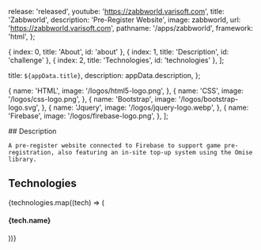 
  release: 'released',
  youtube: 'https://zabbworld.varisoft.com',
  title: 'Zabbworld',
  description: 'Pre-Register Website',
  image: zabbworld,
  url: 'https://zabbworld.varisoft.com',
  pathname: '/apps/zabbworld',
  framework: 'html',
};

  { index: 0, title: 'About', id: 'about' },
  { index: 1, title: 'Description', id: 'challenge' },
  { index: 2, title: 'Technologies', id: 'technologies' },
];

  title: `${appData.title}`,
  description: appData.description,
};

  {
    name: 'HTML',
    image: '/logos/html5-logo.png',
  },
  {
    name: 'CSS',
    image: '/logos/css-logo.png',
  },
  {
    name: 'Bootstrap',
    image: '/logos/bootstrap-logo.svg',
  },
  {
    name: 'Jquery',
    image: '/logos/jquery-logo.webp',
  },
  {
    name: 'Firebase',
    image: '/logos/firebase-logo.png',
  },
];

<Container>

<Border className="my-8" />

  <Section id="challenge">
    ## Description

    A pre-register website connected to Firebase to support game pre-registration, also featuring an in-site top-up system using the Omise library.

  </Section>

<Border className="my-8" />

<Section id="technologies">

## Technologies

<FadeInStagger className="flex gap-4 mt-6 flex-wrap" faster once>
  {technologies.map((tech) => (
    <FadeIn key={tech.name}>
      <div className="mt-auto">
        <Image
          src={tech.image}
          className="object-contain rounded-md m-auto"
          alt=""
          height={64}
          width={64}
          style={{
            width: 64,
            height: 64,
          }}
        />
        <h4 className="text-sm font-semibold tracking-tight text-[#525df3] text-center bg-white rounded-full w-min px-2 m-2 mx-auto">{tech.name}</h4>
      </div>
    </FadeIn>
  ))}
</FadeInStagger>

</Section>

</Container>

